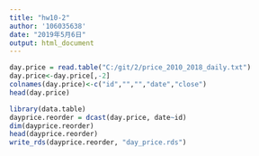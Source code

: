 ```yaml
---
title: "hw10-2"
author: '106035638'
date: "2019年5月6日"
output: html_document
---
```


```r
day.price = read.table("C:/git/2/price_2010_2018_daily.txt")
day.price<-day.price[,-2]
colnames(day.price)<-c("id","","","date","close")
head(day.price)
```

```r
library(data.table)
dayprice.reorder = dcast(day.price, date~id)
dim(dayprice.reorder)
head(dayprice.reorder)
write_rds(dayprice.reorder, "day_price.rds")
```

